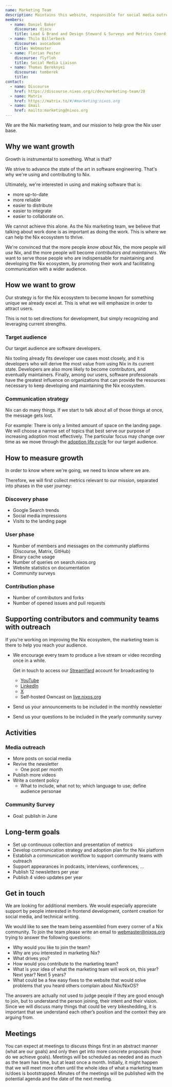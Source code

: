 ```yaml
---
name: Marketing Team
description: Maintains this website, responsible for social media outreach, collects metrics. Help grow the Nix user base.
members:
  - name: Daniel Baker
    discourse: djacu
    title: Lead & Brand and Design Steward & Surveys and Metrics Coordinator
  - name: Thilo Billerbeck
    discourse: avocadoom
    title: Webmaster
  - name: Florian Pester
    discourse: flyfloh
    title: Social Media Liaison
  - name: Thomas Bereknyei
    discourse: tomberek
    title:
contact:
  - name: Discourse
    href: https://discourse.nixos.org/c/dev/marketing-team/28
  - name: Matrix
    href: https://matrix.to/#/#marketing:nixos.org
  - name: Email
    href: mailto:marketing@nixos.org
---
```


We are the Nix marketing team, and our mission to help grow the Nix user base.

## Why we want growth

Growth is instrumental to something. What is that?

We strive to advance the state of the art in software engineering. That's why
we're using and contributing to Nix.

Ultimately, we're interested in using and making software that is:

- more up-to-date
- more reliable
- easier to distribute
- easier to integrate
- easier to collaborate on.

We cannot achieve this alone. As the Nix marketing team, we believe that
talking about work done is as important as doing the work. This is where we can
help the Nix ecosystem to thrive.

We're convinced that the more people _know about_ Nix, the more people will
_use_ Nix, and the more people will become _contributors and maintainers_. We
want to serve those people who are indispensable for maintaining and developing
the Nix ecosystem, by promoting their work and facilitating communication with
a wider audience.

## How we want to grow

Our strategy is for the Nix ecosystem to become known for something unique we
already excel at. This is what we will emphasize in order to attract users.

This is not to set directions for development, but simply recognizing and
leveraging current strengths.

### Target audience

Our target audience are software developers.

Nix tooling already fits developer use cases most closely, and it is developers
who will derive the most value from using Nix in its current state. Developers
are also more likely to become contributors, and eventually maintainers.
Finally, among our users, software professionals have the greatest influence on
organizations that can provide the resources necessary to keep developing and
maintaining the Nix ecosystem.

### Communication strategy

Nix can do many things. If we start to talk about all of those things at once,
the message gets lost.

For example: There is only a limited amount of space on the landing page. We
will choose a narrow set of topics that best serve our purpose of increasing
adoption most effectively. The particular focus may change over time as we move
through the [adoption life
cycle](https://en.wikipedia.org/wiki/Technology_adoption_life_cycle) for our
target audience.

## How to measure growth

In order to know where we're going, we need to know where we are.

Therefore, we will first collect metrics relevant to our mission, separated
into phases in the user journey:

### Discovery phase

- Google Search trends
- Social media impressions
- Visits to the landing page

### User phase

- Number of members and messages on the community platforms (Discourse, Matrix,
  GitHub)
- Binary cache usage
- Number of queries on search.nixos.org
- Website statistics on documentation
- Community surveys

### Contribution phase

- Number of contributors and forks
- Number of opened issues and pull requests

## Supporting contributors and community teams with outreach

If you're working on improving the Nix ecosystem, the marketing team is there to help you reach your audience.

- We encourage every team to produce a live stream or video recording once in a while.

  Get in touch to access our [StreamYard](https://streamyard.com/) account for broadcasting to
  - [YouTube](https://www.youtube.com/channel/UC3vIimi9q4AT8EgxYp_dWIw)
  - [LinkedIn](https://www.linkedin.com/company/nixos-foundation/)
  - [X](https://x.com/nixos_org)
  - Self-hosted Owncast on [live.nixos.org](https://live.nixos.org)

- Send us your announcements to be included in the monthly newsletter
- Send us your questions to be included in the yearly community survey

## Activities

### Media outreach

- More posts on social media
- Revive the newsletter
  - One post per month
- Publish more videos
- Write a content policy
  - What to include, what not to; which language to use; define audience personae

### Community Survey

- Goal: publish in June

## Long-term goals

- Set up continuous collection and presentation of metrics
- Develop communication strategy and adoption plan for the Nix platform
- Establish a communication workflow to support community teams with outreach
- Support appearances in podcasts, interviews, conferences, ...
- Publish 12 newsletters per year
- Publish 4 video updates per year

## Get in touch

We are looking for additional members. We would especially appreciate support by people
interested in frontend development, content creation for social media, and
technical writing.

We would like to see the team being assembled from every corner of a Nix
community. To join the team please write an email to
[webmaster@nixos.org](mailto:webmaster@nixos.org) trying to answer the
following questions:

- Why would you like to join the team?
- Why are you interested in marketing Nix?
- What drives you?
- How would you contribute to the marketing team?
- What is your idea of what the marketing team will work on, this year? Next
  year? Next 5 years?
- What could be a few easy fixes to the website that would solve problems that
  you heard others complain about Nix/NixOS?

The answers are actually not used to judge people if they are good enough to
join, but to understand the person joining, their intent and their vision.
Since we will discuss many things that could be very bikeshedding, it is
important that we understand each other’s position and the context they are
arguing from.

## Meetings

You can expect at meetings to discuss things first in an abstract manner (what
are our goals) and only then get into more concrete proposals (how do we
achieve goals). Meetings will be scheduled as needed and as much as the team
has time, but at least once a month. Initially, it might happen that we will
meet more often until the whole idea of what a marketing team is/does is
bootstrapped. Minutes of the meetings will be published with the potential
agenda and the date of the next meeting.

